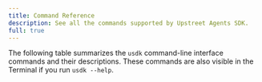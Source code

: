 ```yaml
---
title: Command Reference
description: See all the commands supported by Upstreet Agents SDK.
full: true
---
```



The following table summarizes the `usdk` command-line interface commands and their descriptions.
These commands are also visible in the Terminal if you run `usdk --help`.

<Commands />